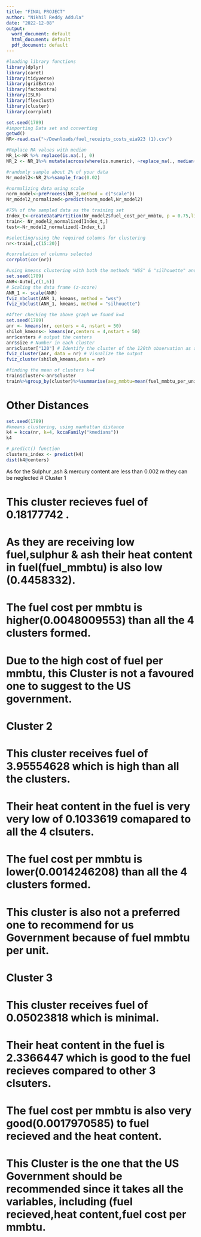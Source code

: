 ```yaml
---
title: "FINAL PROJECT"
author: "Nikhil Reddy Addula"
date: "2022-12-08"
output:
  word_document: default
  html_document: default
  pdf_document: default
---
```




```r
#loading library functions
library(dplyr)
library(caret)
library(tidyverse)  
library(gridExtra)
library(factoextra) 
library(ISLR)
library(flexclust)
library(cluster)
library(corrplot)

```



```r
set.seed(1789)
#importing Data set and converting 
getwd()
NR<-read.csv("~/Downloads/fuel_receipts_costs_eia923 (1).csv")

#Replace NA values with median 
NR_1<-NR %>% replace(is.na(.), 0)
NR_2 <- NR_1%>% mutate(across(where(is.numeric), ~replace_na(., median(., na.rm=TRUE))))       

```

```r
#randomly sample about 2% of your data 
Nr_model2<-NR_2%>%sample_frac(0.02)

#normalizing data using scale 
norm_model<-preProcess(NR_2,method = c("scale"))
Nr_model2_normalized<-predict(norm_model,Nr_model2)

#75% of the sampled data as the training set
Index_t<-createDataPartition(Nr_model2$fuel_cost_per_mmbtu, p = 0.75,list = FALSE)
train<- Nr_model2_normalized[Index_t,]
test<-Nr_model2_normalized[-Index_t,]

#selecting/using the required columns for clustering 
nr<-train[,c(15:20)]
```

```r
#correlation of columns selected
corrplot(cor(nr))
```

```r
#using kmeans clustering with both the methods "WSS" & "silhouette" and getting the clusters points 'k'
set.seed(1789)
ANR<-Auto[,c(1,6)]
# Scaling the data frame (z-score) 
ANR_1 <- scale(ANR)
fviz_nbclust(ANR_1, kmeans, method = "wss")
fviz_nbclust(ANR_1, kmeans, method = "silhouette")
```

```r
#After checking the above graph we found k=4
set.seed(1789)
anr <- kmeans(nr, centers = 4, nstart = 50)
shiloh_kmeans<- kmeans(nr,centers = 4,nstart = 50)
anr$centers # output the centers
anr$size # Number in each cluster
anr$cluster["120"] # Identify the cluster of the 120th observation as an example
fviz_cluster(anr, data = nr) # Visualize the output
fviz_cluster(shiloh_kmeans,data = nr)
```
```r
#finding the mean of clusters k=4
train$cluster<-anr$cluster
train%>%group_by(cluster)%>%summarise(avg_mmbtu=mean(fuel_mmbtu_per_unit),avg_fuel_recived =mean(fuel_received_units),avg_sulphur_content = mean(sulfur_content_pct),avg_ash_content = mean(ash_content_pct),avg_cost_perunit = mean(fuel_cost_per_mmbtu))
```


# Other Distances
```r

set.seed(1789)
#kmeans clustering, using manhattan distance
k4 = kcca(nr, k=4, kccaFamily("kmedians"))
k4
```


```r
# predict() function
clusters_index <- predict(k4)
dist(k4@centers)
```




As for the Sulphur ,ash & mercury content are less than 0.002 m they can be neglected 
# Cluster  1

#  This cluster recieves fuel of 0.18177742 .
#  As they are receiving low fuel,sulphur & ash their heat content in fuel(fuel_mmbtu) is also low (0.4458332).
#  The fuel cost per mmbtu is higher(0.0048009553) than all the 4 clusters formed.
#  Due to the high cost of fuel per mmbtu, this Cluster is not a favoured one to suggest to the US government.

# Cluster 2
 
#   This cluster receives fuel of 3.95554628 which is high than all the clusters.
#   Their heat content in the fuel is very very low of 0.1033619 comapared to all the 4 clsuters.
#   The fuel cost per mmbtu is lower(0.0014246208) than all the 4 clusters formed.
#   This cluster is also not a preferred one to recommend for us Government because of fuel mmbtu per unit.
 
# Cluster 3
 
# 	This cluster receives fuel of 0.05023818 which is minimal.
# 	Their heat content in the fuel is 2.3366447 which is good to the fuel recieves compared to other 3 clsuters.
# 	The fuel cost per mmbtu is also very good(0.0017970585) to fuel recieved and the heat content.
# 	This Cluster is the one that the US Government should be recommended since it takes all the variables, including (fuel recieved,heat content,fuel cost per mmbtu.



